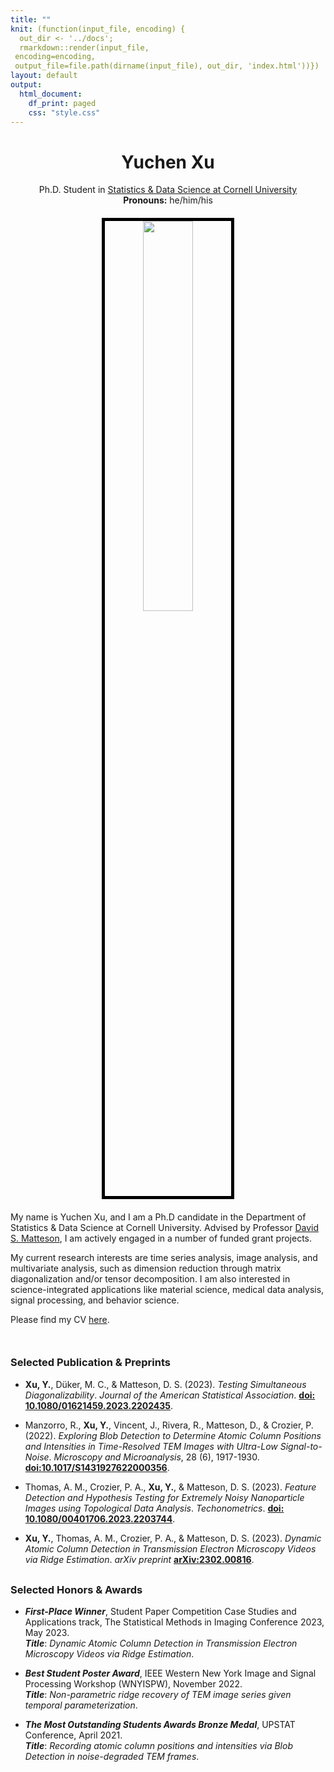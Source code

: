 ```yaml
---
title: ""
knit: (function(input_file, encoding) {
  out_dir <- '../docs';
  rmarkdown::render(input_file,
 encoding=encoding,
 output_file=file.path(dirname(input_file), out_dir, 'index.html'))})
layout: default
output:
  html_document:
    df_print: paged
    css: "style.css"
---
```


<center> <h1>Yuchen Xu</h1> </center>

<center>
Ph.D. Student in [Statistics & Data Science at Cornell University](https://stat.cornell.edu/)  
**Pronouns:** he/him/his
</center>

</div>
<div style="margin-bottom:20px;">
</div>

<center>
<img src="../assets/imgs/Xu_Yuchen.jpg" style="width:40%;
border:5px solid; border-color:black">
</center>

</div>
<div style="margin-bottom:20px;">
</div>

My name is Yuchen Xu, and I am a Ph.D candidate in the Department of Statistics & Data Science at Cornell University. Advised by Professor [David S. Matteson](https://davidsmatteson.com/), I am actively engaged in a number of funded grant projects.

My current research interests are time series analysis, image analysis, and multivariate analysis, such as dimension reduction through matrix diagonalization and/or tensor decomposition. I am also interested in science-integrated applications like material science, medical data analysis, signal processing, and behavior science.

Please find my CV [here](https://github.com/XycYuchenXu/YuchenXu/raw/main/assets/cv_yuchen.pdf).

</div>
<div style="margin-bottom:50px;">
</div>

### Selected Publication & Preprints

* __Xu, Y.__, Düker, M. C., \& Matteson, D. S. (2023). _Testing Simultaneous Diagonalizability_. _Journal of the American Statistical Association_. [__doi: 10.1080/01621459.2023.2202435__](https://doi.org/10.1080/01621459.2023.2202435).

* Manzorro, R., __Xu, Y.__, Vincent, J., Rivera, R., Matteson, D., \& Crozier, P. (2022). _Exploring Blob Detection to Determine Atomic Column Positions and Intensities in Time-Resolved TEM Images with Ultra-Low Signal-to-Noise_. _Microscopy and Microanalysis_, 28 (6), 1917-1930. [__doi:10.1017/S1431927622000356__](https://doi.org/10.1017/S1431927622000356).

* Thomas, A. M., Crozier, P. A., __Xu, Y.__, \& Matteson, D. S. (2023). _Feature Detection and Hypothesis Testing for Extremely Noisy Nanoparticle Images using Topological Data Analysis_. _Techonometrics_. [__doi: 10.1080/00401706.2023.2203744__](https://doi.org/10.1080/00401706.2023.2203744).

* __Xu, Y.__, Thomas, A. M., Crozier, P. A., \& Matteson, D. S. (2023). _Dynamic Atomic Column Detection in Transmission Electron Microscopy Videos via Ridge Estimation_. _arXiv preprint_ [__arXiv:2302.00816__](https://arxiv.org/abs/2302.00816).

</div>
<div style="margin-bottom:30px;">
</div>

### Selected Honors & Awards

* *__First-Place Winner__*, Student Paper Competition Case Studies and Applications track, The Statistical Methods in Imaging Conference 2023, May 2023.  
*__Title__*: *Dynamic Atomic Column Detection in Transmission Electron Microscopy Videos via Ridge Estimation*.

* *__Best Student Poster Award__*, IEEE Western New York Image and Signal Processing Workshop (WNYISPW), November 2022.  
*__Title__*: *Non-parametric ridge recovery of TEM image series given temporal parameterization*.

* *__The Most Outstanding Students Awards Bronze Medal__*, UPSTAT Conference, April 2021.  
*__Title__*: *Recording atomic column positions and intensities via Blob Detection in noise-degraded TEM frames*.

